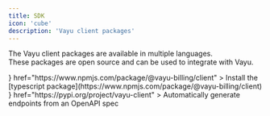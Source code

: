 ```yaml
---
title: SDK
icon: 'cube'
description: 'Vayu client packages'
---
```


The Vayu client packages are available in multiple languages. <br/>
These packages are open source and can be used to integrate with Vayu.

<CardGroup cols={2}>
  <Card
    title="TypeScript"
    icon={<img src="/assets/images/typescript.svg"/>}
    href="https://www.npmjs.com/package/@vayu-billing/client"
  >
   Install the [typescript package](https://www.npmjs.com/package/@vayu-billing/client)

  </Card>
  <Card
    icon={<img src="/assets/images/python.svg" width="100px"/>}
    href="https://pypi.org/project/vayu-client"
  >
    Automatically generate endpoints from an OpenAPI spec
  </Card>
</CardGroup>

